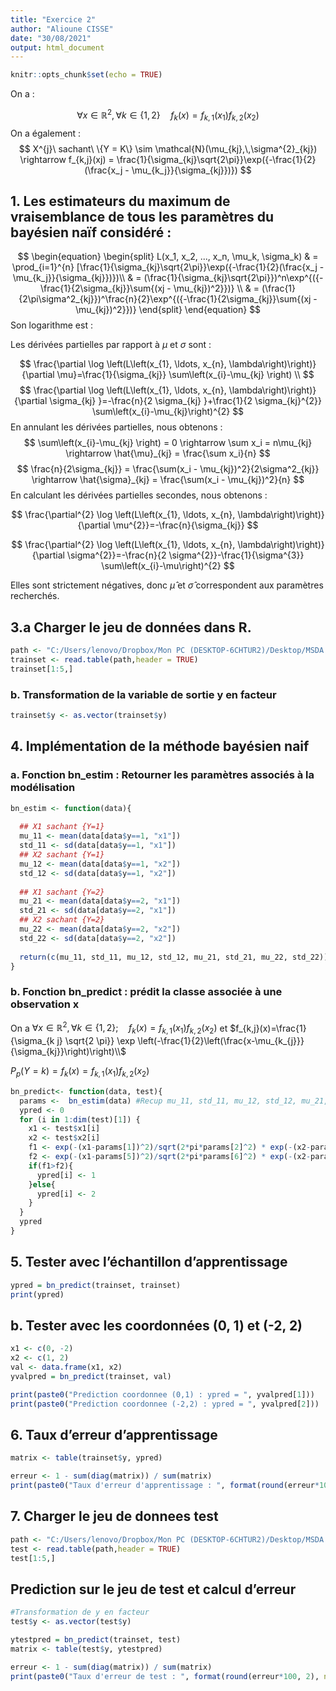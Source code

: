 ---
title: "Exercice 2"
author: "Alioune CISSE"
date: "30/08/2021"
output: html_document
---

```{r setup, include=FALSE}
knitr::opts_chunk$set(echo = TRUE)
```


On a :

$$
\begin{equation}
\forall x \in \mathbb{R}^{2}, \forall k \in\{1,2\} \quad f_{k}(x)=f_{k, 1}\left(x_{1}\right) f_{k, 2}\left(x_{2}\right)
\end{equation}
$$
On a également :
$$
X^{j}\ sachant\ \{Y = K\} \sim \mathcal{N}(\mu_{kj},\,\sigma^{2}_{kj}) \rightarrow f_{k,j}(xj) = \frac{1}{\sigma_{kj}\sqrt{2\pi}}\exp({-\frac{1}{2}(\frac{x_j - \mu_{k_j}}{\sigma_{kj}})})
$$

## 1. Les estimateurs du maximum de vraisemblance de tous les paramètres du bayésien naïf considéré :

$$
\begin{equation}
\begin{split}
L(x_1, x_2, ..., x_n, \mu_k, \sigma_k) & = \prod_{i=1}^{n}
[\frac{1}{\sigma_{kj}\sqrt{2\pi}}\exp({-\frac{1}{2}(\frac{x_j - \mu_{k_j}}{\sigma_{kj}})})\\
& = (\frac{1}{\sigma_{kj}\sqrt{2\pi}})^n\exp^{({-\frac{1}{2\sigma_{kj}}\sum{(xj - \mu_{kj})^2}})} \\
& = (\frac{1}{2\pi\sigma^2_{kj}})^\frac{n}{2}\exp^{({-\frac{1}{2\sigma_{kj}}\sum{(xj - \mu_{kj})^2}})}
\end{split}
\end{equation}
$$
Son logarithme est : 


\begin{equation}
\begin{split}

\log(L(x_1, x_2, ..., x_n, \lambda))  & = \log(\frac{1}{2\pi\sigma_{kj}^2})^{\frac{n}{2}}  - {\frac{1}{2\sigma_{kj}}\sum{(xj - \mu_{kj})^2}} \\
& = -\frac{n}{2}\log{2\pi}-\frac{n}{2}\log\sigma^2_{kj} - {\frac{1}{2\sigma_{kj}}\sum{(xj - \mu_{kj})^2}} 

\end{split}
\end{equation}


Les dérivées partielles par rapport à $\mu$ et $\sigma$ sont : 

$$
\frac{\partial \log \left(L\left(x_{1}, \ldots, x_{n}, \lambda\right)\right)}{\partial \mu}=\frac{1}{\sigma_{kj}} \sum\left(x_{i}-\mu_{kj} \right) \\
$$
$$
\frac{\partial \log \left(L\left(x_{1}, \ldots, x_{n}, \lambda\right)\right)}{\partial \sigma_{kj} }=-\frac{n}{2 \sigma_{kj} }+\frac{1}{2 \sigma_{kj}^{2}} \sum\left(x_{i}-\mu_{kj}\right)^{2}
$$
En annulant les dérivées partielles, nous obtenons : 
$$
\sum\left(x_{i}-\mu_{kj} \right) = 0 \rightarrow \sum x_i = n\mu_{kj} \rightarrow \hat{\mu}_{kj} = \frac{\sum x_i}{n}
$$
$$
\frac{n}{2\sigma_{kj}} = \frac{\sum(x_i - \mu_{kj})^2}{2\sigma^2_{kj}} \rightarrow \hat{\sigma}_{kj} = \frac{\sum(x_i - \mu_{kj})^2}{n}
$$
En calculant les dérivées partielles secondes, nous obtenons :

$$
\frac{\partial^{2} \log \left(L\left(x_{1}, \ldots, x_{n}, \lambda\right)\right)}{\partial \mu^{2}}=-\frac{n}{\sigma_{kj}}
$$


$$
\frac{\partial^{2} \log \left(L\left(x_{1}, \ldots, x_{n}, \lambda\right)\right)}{\partial \sigma^{2}}=-\frac{n}{2 \sigma^{2}}-\frac{1}{\sigma^{3}} \sum\left(x_{i}-\mu\right)^{2}
$$

Elles sont strictement négatives, donc $\hat{\mu}$ et $\hat{\sigma}$ correspondent aux paramètres recherchés.


## 3.a Charger le jeu de données dans R.
```{r}
path <- "C:/Users/lenovo/Dropbox/Mon PC (DESKTOP-6CHTUR2)/Desktop/MSDA Semestre3/PGM/TP1/synth_train.txt"
trainset <- read.table(path,header = TRUE)
trainset[1:5,]
```
### b. Transformation de la variable de sortie y en facteur
```{r}
trainset$y <- as.vector(trainset$y)
```


## 4. Implémentation de la méthode bayésien naif
### a. Fonction bn_estim : Retourner les paramètres associés à la modélisation
```{r}
bn_estim <- function(data){
  
  ## X1 sachant {Y=1}
  mu_11 <- mean(data[data$y==1, "x1"])
  std_11 <- sd(data[data$y==1, "x1"])
  ## X2 sachant {Y=1}
  mu_12 <- mean(data[data$y==1, "x2"])
  std_12 <- sd(data[data$y==1, "x2"])
  
  ## X1 sachant {Y=2}
  mu_21 <- mean(data[data$y==2, "x1"])
  std_21 <- sd(data[data$y==2, "x1"])
  ## X2 sachant {Y=2}
  mu_22 <- mean(data[data$y==2, "x2"])
  std_22 <- sd(data[data$y==2, "x2"])
  
  return(c(mu_11, std_11, mu_12, std_12, mu_21, std_21, mu_22, std_22))
}
```
### b. Fonction bn_predict : prédit la classe associée à une observation x
On a $\forall x \in \mathbb{R}^{2}, \forall k \in\{1,2\}; \quad f_{k}(x)=f_{k, 1}\left(x_{1}\right) f_{k, 2}\left(x_{2}\right)$ et $f_{k,j}(x)=\frac{1}{\sigma_{k j} \sqrt{2 \pi}} \exp \left(-\frac{1}{2}\left(\frac{x-\mu_{k_{j}}}{\sigma_{kj}}\right)\right)\\$

$P_p(Y=k) = f_k(x) = f_{k, 1}\left(x_{1}\right) f_{k, 2}\left(x_{2}\right)$

```{r}
bn_predict<- function(data, test){
  params <-  bn_estim(data) #Recup mu_11, std_11, mu_12, std_12, mu_21, std_21, mu_22, std_22
  ypred <- 0
  for (i in 1:dim(test)[1]) {
    x1 <- test$x1[i]
    x2 <- test$x2[i]
    f1 <- exp(-(x1-params[1])^2)/sqrt(2*pi*params[2]^2) * exp(-(x2-params[3])^2)/sqrt(2*pi*params[4]^2)
    f2 <- exp(-(x1-params[5])^2)/sqrt(2*pi*params[6]^2) * exp(-(x2-params[7])^2)/sqrt(2*pi*params[8]^2)
    if(f1>f2){
      ypred[i] <- 1
    }else{
      ypred[i] <- 2
    }
  }
  ypred
}
```

## 5. Tester avec l'échantillon d'apprentissage
```{r}
ypred = bn_predict(trainset, trainset)
print(ypred)
```
## b. Tester avec les coordonnées (0, 1) et (-2, 2)
```{r}
x1 <- c(0, -2)
x2 <- c(1, 2)
val <- data.frame(x1, x2)
yvalpred = bn_predict(trainset, val)
```
```{r}
print(paste0("Prediction coordonnee (0,1) : ypred = ", yvalpred[1]))
print(paste0("Prediction coordonnee (-2,2) : ypred = ", yvalpred[2]))
```

## 6. Taux d'erreur d'apprentissage

```{r}
matrix <- table(trainset$y, ypred)

erreur <- 1 - sum(diag(matrix)) / sum(matrix)
print(paste0("Taux d'erreur d'apprentissage : ", format(round(erreur*100, 2), nsmall = 2), "%"))
```

## 7. Charger le jeu de donnees test
```{r}
path <- "C:/Users/lenovo/Dropbox/Mon PC (DESKTOP-6CHTUR2)/Desktop/MSDA Semestre3/PGM/TP1/synth_test.txt"
test <- read.table(path,header = TRUE)
test[1:5,]
```
## Prediction sur le jeu de test et calcul d'erreur
```{r}
#Transformation de y en facteur
test$y <- as.vector(test$y)

ytestpred = bn_predict(trainset, test)
matrix <- table(test$y, ytestpred)

erreur <- 1 - sum(diag(matrix)) / sum(matrix)
print(paste0("Taux d'erreur de test : ", format(round(erreur*100, 2), nsmall = 2), "%"))
```



